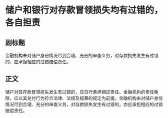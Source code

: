 # 储户和银行对存款冒领损失均有过错的，各自担责
## 副标题
金融机构未对储户身份情况尽到合理、充分的审查义务，对存款损失发生有过错的，应承担相应的过错赔偿责任。
## 正文
储户对其存款冒领损失发生有过错的，应自行承担相应责任。金融机构的责任免除，应以其兑付行为符合法律、法规及规章的规定为前提。金融机构未对储户身份情况尽到合理、充分的审查义务，对存款损失发生有过错的，亦应承担相应的过错赔偿责任。